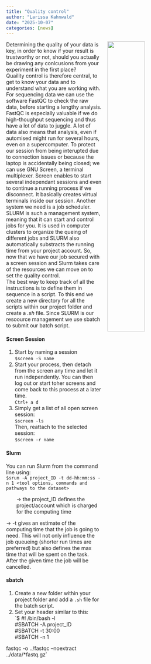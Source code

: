 ```yaml
---
title: "Quality control"
author: "Larissa Kahnwald"
date: "2025-10-07"
categories: [news]
---
```

![](DNA.jpg){style="float:right; width:45%; margin:0 0 1rem 1rem;"}  

Determining the quality of your data is key, in order to know if your result is trustworthy or not, should you actually be drawing any conlcusions from your experiment in the first place?  
Quaility control is therefore central, to get to know your data and to understand what you are working with. For sequencing data we can use the software FastQC to check the raw data, before starting a lengthy analysis.  
FastQC is especially valuable if we do high-thoughput sequencing and thus have a lot of data to juggle. A lot of data also means that analysis, even if automised might run for several hours, even on a supercomputer. To protect our session from being interupted due to connection issues or because the laptop is accidentally being closed; we can use GNU Screen, a terminal multiplexer. Screen enables to start several independant sessions and even to continue a running process if we disconnect. It basically creates virtual terminals inside our session. Another system we need is a job scheduler. SLURM is such a management system, meaning that it can start and control jobs for you. It is used in computer clusters to organize the queing of different jobs and SLURM also automatically substracts the running time from your project account. So, now that we have our job secured with a screen session and Slurm takes care of the resources we can move on to set the quality control.  
The best way to keep track of all the instructions is to define them in sequence in a script. To this end we create a new directory for all the scripts within our project folder and create a *.sh* file. Since SLURM is our resoource management we use sbatch to submit our batch script.

#### Screen Session
1. Start by naming a session  
`$screen -S name` 
2. Start your process, then detach from the screen any time and let it run independently. You can then log out or start toher screens and come back to this process at a later time.  
`Ctrl+ a d`  
3. Simply get a list of all open screen session:  
`$screen -ls`  
Then, reattach to the selected session:  
`$screen -r name`  

#### Slurm  
You can run Slurm from the command line using:  
`$srun -A project_ID -t dd-hh:mm:ss -n 1 <tool options, commands and pathways to the dataset>`
 <p style="margin-left:2em;"> -> the project_ID defines the project/account which is charged for the computing time  
 <p style="margin-left:2em;"> -> -t gives an estimate of the computing time that the job is going to need. This will not only influence the job queueing (shorter run times are preferred) but also defines the max time that will be spent on the task. After the given time the job will be cancelled.  
    
#### sbatch  
1. Create a new folder within your project folder and add a `.sh` file for the batch script.
2. Set your header similar to this:  
`$ #! /bin/bash -l  
#SBATCH -A project_ID  
#SBATCH -t 30:00  
#SBATCH -n 1  

fastqc -o ../fastqc --noextract ../data/*fastq.gz`  